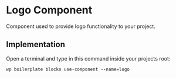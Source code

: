 
<Meta of={ComponentData} name='About' />

# Logo Component

Component used to provide logo functionality to your project.

## Implementation

Open a terminal and type in this command inside your projects root:

```shell
wp boilerplate blocks use-component --name=logo
```
